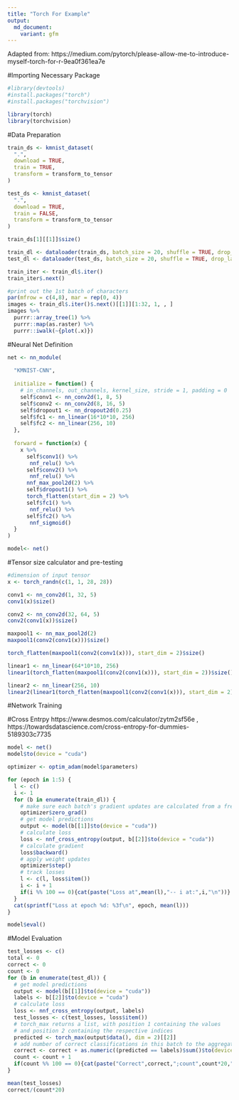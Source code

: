 ```yaml
---
title: "Torch For Example"
output:
  md_document:
    variant: gfm
---
```


Adapted from: https://medium.com/pytorch/please-allow-me-to-introduce-myself-torch-for-r-9ea0f361ea7e 

#Importing Necessary Package
```r
#library(devtools)
#install.packages("torch")
#install.packages("torchvision")

library(torch)
library(torchvision)
```

#Data Preparation 
```r

train_ds <- kmnist_dataset(
  ".",
  download = TRUE,
  train = TRUE,
  transform = transform_to_tensor
)

test_ds <- kmnist_dataset(
  ".",
  download = TRUE,
  train = FALSE,
  transform = transform_to_tensor
)

train_ds[1][[1]]$size()

train_dl <- dataloader(train_ds, batch_size = 20, shuffle = TRUE, drop_last=FALSE)
test_dl <- dataloader(test_ds, batch_size = 20, shuffle = TRUE, drop_last=FALSE)

train_iter <- train_dl$.iter()
train_iter$.next()

#print out the 1st batch of characters
par(mfrow = c(4,8), mar = rep(0, 4))
images <- train_dl$.iter()$.next()[[1]][1:32, 1, , ] 
images %>%
  purrr::array_tree(1) %>%
  purrr::map(as.raster) %>%
  purrr::iwalk(~{plot(.x)})
```

#Neural Net Definition 
```r

net <- nn_module(
  
  "KMNIST-CNN",
  
  initialize = function() {
    # in_channels, out_channels, kernel_size, stride = 1, padding = 0
    self$conv1 <- nn_conv2d(1, 8, 5)
    self$conv2 <- nn_conv2d(8, 16, 5)
    self$dropout1 <- nn_dropout2d(0.25)
    self$fc1 <- nn_linear(16*10*10, 256)
    self$fc2 <- nn_linear(256, 10)
  },
  
  forward = function(x) {
    x %>% 
      self$conv1() %>%
       nnf_relu() %>%
      self$conv2() %>%
       nnf_relu() %>%
      nnf_max_pool2d(2) %>%
      self$dropout1() %>%
      torch_flatten(start_dim = 2) %>%
      self$fc1() %>%
       nnf_relu() %>%
      self$fc2() %>%
       nnf_sigmoid()
  }
)

model<- net()
```



#Tensor size calculator and pre-testing
```r
#dimension of input tensor
x <- torch_randn(c(1, 1, 28, 28))

conv1 <- nn_conv2d(1, 32, 5)
conv1(x)$size()

conv2 <- nn_conv2d(32, 64, 5)
conv2(conv1(x))$size()

maxpool1 <- nn_max_pool2d(2)
maxpool1(conv2(conv1(x)))$size()

torch_flatten(maxpool1(conv2(conv1(x))), start_dim = 2)$size()

linear1 <- nn_linear(64*10*10, 256)
linear1(torch_flatten(maxpool1(conv2(conv1(x))), start_dim = 2))$size()

linear2 <- nn_linear(256, 10)
linear2(linear1(torch_flatten(maxpool1(conv2(conv1(x))), start_dim = 2)))$size()
```

#Network Training 

#Cross Entrpy
https://www.desmos.com/calculator/zytm2sf56e , 
https://towardsdatascience.com/cross-entropy-for-dummies-5189303c7735


```r

model <- net()
model$to(device = "cuda")

optimizer <- optim_adam(model$parameters)

for (epoch in 1:5) {
  l <- c()
  i <- 1
  for (b in enumerate(train_dl)) {
    # make sure each batch's gradient updates are calculated from a fresh start
    optimizer$zero_grad()
    # get model predictions
    output <- model(b[[1]]$to(device = "cuda"))
    # calculate loss
    loss <- nnf_cross_entropy(output, b[[2]]$to(device = "cuda"))
    # calculate gradient
    loss$backward()
    # apply weight updates
    optimizer$step()
    # track losses
    l <- c(l, loss$item())
    i <- i + 1
    if(i %% 100 == 0){cat(paste("Loss at",mean(l),"-- i at:",i,"\n"))}
  }
  cat(sprintf("Loss at epoch %d: %3f\n", epoch, mean(l)))
}

model$eval()
```

#Model Evaluation 
```r
test_losses <- c()
total <- 0
correct <- 0
count <- 0
for (b in enumerate(test_dl)) {
  # get model predictions
  output <- model(b[[1]]$to(device = "cuda"))
  labels <- b[[2]]$to(device = "cuda")
  # calculate loss
  loss <- nnf_cross_entropy(output, labels)
  test_losses <- c(test_losses, loss$item())
  # torch_max returns a list, with position 1 containing the values 
  # and position 2 containing the respective indices
  predicted <- torch_max(output$data(), dim = 2)[[2]]
  # add number of correct classifications in this batch to the aggregate
  correct <- correct + as.numeric((predicted == labels)$sum()$to(device = "cpu"))
  count <- count + 1
  if(count %% 100 == 0){cat(paste("Correct",correct,";count",count*20,"\n"))}
}

mean(test_losses)
correct/(count*20)

```

